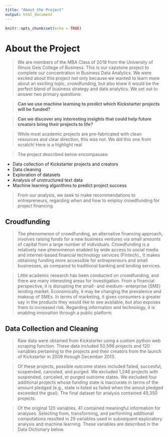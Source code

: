```yaml
---
title: "About the Project"
output: html_document
---
```


```r
knitr::opts_chunk$set(echo = TRUE)
```


# About the Project
> We are members of the MBA Class of 2018 from the University of Illinois Geis College of Business. This is our capstone project to complete our concentration in Business Data Analytics. We were excited about this project not only because we wanted to learn more about an exciting topic, crowdfunding, but also knew it would be the perfect blend of business strategy and data analytics. We set out to answer two primary questions:

> __Can we use machine learning to predict which Kickstarter projects will be funded?__

> __Can we discover any interesting insights that could help future creators bring their projects to life?__

> While most academic projects are pre-fabricated with clean resources and clear direction, this was not. We did this one from scratch! Here is a highlight real

 > The project described below encompasses:

* Data collection of Kickstarter projects and creators
* Data cleaning
* Exploration of datasets
* Analysis of unstructured text data
* Machine learning algorithms to predict project success

> From our analysis, we seek to make recommendations to entrepreneurs, regarding when and how to employ crowdfunding for project financing. 
 
## Croudfunding

> The phenomenon of crowdfunding, an alternative financing approach, involves raising funds for a new business ventures via small amounts of capital from a large number of individuals. Crowdfunding is a relatively new phenomenon enabled by wide access to social media and internet-based financial technology services (Fintech)., It makes obtaining funding more accessible for entrepreneurs and small businesses, as compared to traditional banking and lending services.  

> Little academic research has been conducted on crowdfunding, and there are many interesting areas for investigation. From a financial perspective, it is disrupting the small- and medium- enterprise (SME) lending market. Economically, it may be changing the prevalence and makeup of SMEs. In terms of marketing, it gives consumers a greater say in the products they would like to see available, but also exposes them to increased risk. Regarding information and technology, it is enabling innovation through a public platform.

## Data Collection and Cleaning

> Raw data were obtained from Kickstarter using a custom python web scraping function. These data included 50,596 projects and 120 variables pertaining to the projects and their creators from the launch of Kickstarter in 2009 through December 2013. 

> Of these projects, possible outcome states included failed, succesful, suspended, canceled, and purged. We excluded 1,246 projects with suspended, canceled, or purged outcome states. We excluded four additional projects whose funding state is inaccurate in terms of the amount pledged (e.g., state is listed as failed when the amout pledged exceeded the goal). The final dataset for analysis contained 49,350 projects.

> Of the original 120 variables, 41 contained meaningful information for analyses. Selecting from, transforming, and performing additional computations resulted in 29 variables used in subsequent exploratory analysis and machine learning. These variables are described in the Data Dictionary below.
